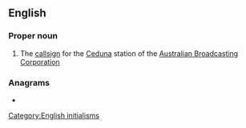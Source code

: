 {{also|ABCs|abc's|ABC's}}
==English==

===Proper noun===
{{en-proper noun}}

# The [[callsign]] for the [[Ceduna]] station of the [[Australian Broadcasting Corporation]]

===Anagrams===
* {{anagrams|en|a=abcs|B. A. Sc.|B.A.Sc.|BACS|BACs|BASc|SABC|SCBA|bacs|cabs|scab}}

[[Category:English initialisms]]